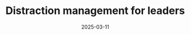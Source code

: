 ---
link: "https://www.meetup.com/tech-bytes-ocado-technology-wroclaw/"
date: "2025-03-11"
title: "Distraction management for leaders"
description: ''
image: "/images/events/techBytes.avif"
where: "Szewska 8, Wrocław | Ocado Technology"
time: "18:00-22:00"
speaking: false
hosting: true
published: false
---